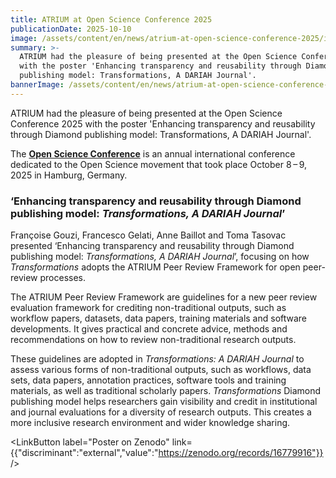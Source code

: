 ```yaml
---
title: ATRIUM at Open Science Conference 2025
publicationDate: 2025-10-10
image: /assets/content/en/news/atrium-at-open-science-conference-2025/image.jpeg
summary: >-
  ATRIUM had the pleasure of being presented at the Open Science Conference 2025
  with the poster 'Enhancing transparency and reusability through Diamond
  publishing model: Transformations, A DARIAH Journal'.
bannerImage: /assets/content/en/news/atrium-at-open-science-conference-2025/bannerImage.jpg
---
```

ATRIUM had the pleasure of being presented at the Open Science Conference 2025 with the poster 'Enhancing transparency and reusability through Diamond publishing model: Transformations, A DARIAH Journal'.

The [**Open Science Conference**](https://www.open-science-conference.eu/) is an annual international conference dedicated to the Open Science movement that took place October 8 – 9, 2025 in Hamburg, Germany.&#x20;

### ‘Enhancing transparency and reusability through Diamond publishing model: *Transformations, A DARIAH Journal*’

Françoise Gouzi, Francesco Gelati, Anne Baillot and Toma Tasovac presented ‘Enhancing transparency and reusability through Diamond publishing model: *Transformations, A DARIAH Journal*’, focusing on how *Transformations* adopts the ATRIUM Peer Review Framework for open peer-review processes.

The ATRIUM Peer Review Framework are guidelines for a new peer review evaluation framework for crediting non-traditional outputs, such as workflow papers, datasets, data papers, training materials and software developments. It gives practical and concrete advice, methods and recommendations on how to review non-traditional research outputs.&#x20;

These guidelines are adopted in *Transformations: A DARIAH Journal* to assess various forms of non-traditional outputs, such as workflows, data sets, data papers, annotation practices, software tools and training materials, as well as traditional scholarly papers. *Transformations* Diamond publishing model helps researchers gain visibility and credit in institutional and journal evaluations for a diversity of research outputs.  This creates a more inclusive research environment and wider knowledge sharing.

<LinkButton label="Poster on Zenodo" link={{"discriminant":"external","value":"https://zenodo.org/records/16779916"}} />

<Figure src="/assets/content/en/news/atrium-at-open-science-conference-2025/screenshot-2025-10-10-at-09.56.00.png" alt="A presenter showing the poster to a viewer." alignment="stretch">

</Figure>
